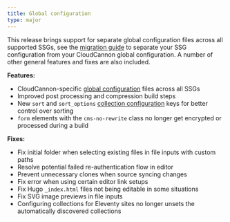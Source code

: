 ```yaml
---
title: Global configuration
type: major
---
```

This release brings support for separate global configuration files across all supported SSGs, see the [migration guide](/documentation/articles/migrating-to-global-configuration-files/) to separate your SSG configuration from your CloudCannon global configuration. A number of other general features and fixes are also included.

**Features:**

* CloudCannon-specific [global configuration](/documentation/articles/create-a-global-configuration-file/) files across all SSGs
* Improved post processing and compression build steps
* New `sort` and `sort_options` [collection configuration](/documentation/articles/define-your-collections/) keys for better control over sorting
* `form` elements with the `cms-no-rewrite` class no longer get encrypted or processed during a build

**Fixes:**

* Fix initial folder when selecting existing files in file inputs with custom paths
* Resolve potential failed re-authentication flow in editor
* Prevent unnecessary clones when source syncing changes
* Fix error when using certain editor link setups
* Fix Hugo `_index.html` files not being editable in some situations
* Fix SVG image previews in file inputs
* Configuring collections for Eleventy sites no longer unsets the automatically discovered collections
